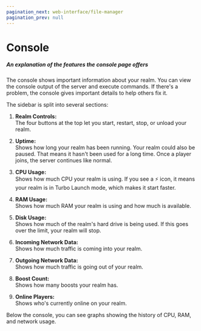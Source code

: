 ```yaml
---
pagination_next: web-interface/file-manager
pagination_prev: null
---
```


# Console

##### An explanation of the features the console page offers

[//]: # (![console]&#40;console.png&#41;)

The console shows important information about your realm. You can view the console output of the server and execute commands.
If there's a problem, the console gives important details to help others fix it.

The sidebar is split into several sections:

1. **Realm Controls:**  
   The four buttons at the top let you start, restart, stop, or unload your realm.

2. **Uptime:**  
   Shows how long your realm has been running.
   Your realm could also be paused. That means it hasn't been used for a long time.
   Once a player joins, the server continues like normal.

3. **CPU Usage:**  
   Shows how much CPU your realm is using.
   If you see a ⚡ icon, it means your realm is in Turbo Launch mode, which makes it start faster.

4. **RAM Usage:**  
   Shows how much RAM your realm is using and how much is available.

5. **Disk Usage:**  
   Shows how much of the realm's hard drive is being used.
   If this goes over the limit, your realm will stop.

6. **Incoming Network Data:**  
   Shows how much traffic is coming into your realm.

7. **Outgoing Network Data:**  
   Shows how much traffic is going out of your realm.

8. **Boost Count:**  
   Shows how many boosts your realm has.

9. **Online Players:**  
   Shows who's currently online on your realm.

Below the console, you can see graphs showing the history of CPU, RAM, and network usage.